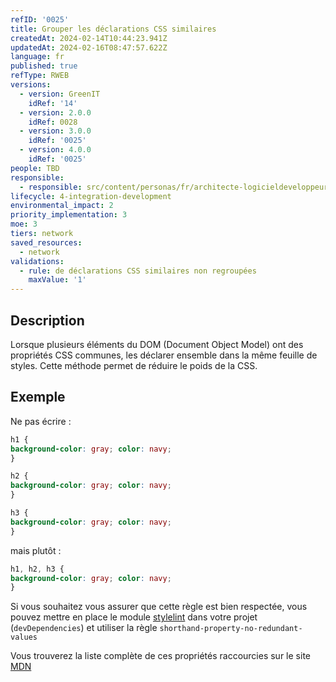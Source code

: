 ```yaml
---
refID: '0025'
title: Grouper les déclarations CSS similaires
createdAt: 2024-02-14T10:44:23.941Z
updatedAt: 2024-02-16T08:47:57.622Z
language: fr
published: true
refType: RWEB
versions:
  - version: GreenIT
    idRef: '14'
  - version: 2.0.0
    idRef: 0028
  - version: 3.0.0
    idRef: '0025'
  - version: 4.0.0
    idRef: '0025'
people: TBD
responsible:
  - responsible: src/content/personas/fr/architecte-logicieldeveloppeur.mdx
lifecycle: 4-integration-development
environmental_impact: 2
priority_implementation: 3
moe: 3
tiers: network
saved_resources:
  - network
validations:
  - rule: de déclarations CSS similaires non regroupées
    maxValue: '1'
---
```


## Description

Lorsque plusieurs éléments du DOM (Document Object Model) ont des propriétés CSS communes,
les déclarer ensemble dans la même feuille de styles. Cette méthode permet de réduire le poids de la CSS.

## Exemple

Ne pas écrire :

```css
h1 {
background-color: gray; color: navy;
}

h2 {
background-color: gray; color: navy;
}

h3 {
background-color: gray; color: navy;
}
```

mais plutôt :

```css
h1, h2, h3 {
background-color: gray; color: navy;
}
```

Si vous souhaitez vous assurer que cette règle est bien respectée, vous pouvez mettre en place le module [stylelint](https://stylelint.io/)
dans votre projet (`devDependencies`) et utiliser la règle `shorthand-property-no-redundant-values`

Vous trouverez la liste complète de ces propriétés raccourcies sur le site [MDN](https://developer.mozilla.org/fr/docs/Web/CSS/Propri%C3%A9t%C3%A9s_raccourcies)
